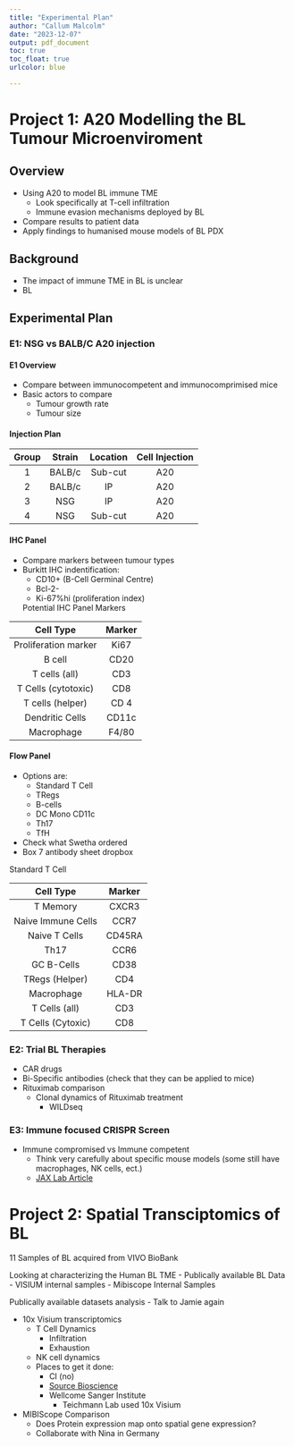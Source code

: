 ```yaml
---
title: "Experimental Plan"
author: "Callum Malcolm"
date: "2023-12-07"
output: pdf_document
toc: true
toc_float: true
urlcolor: blue

---
```


\newpage

# Project 1: A20 Modelling the BL Tumour Microenviroment

## Overview
- Using A20 to model BL immune TME
  * Look specifically at T-cell infiltration
  * Immune evasion mechanisms deployed by BL 
- Compare results to patient data
- Apply findings to humanised mouse models of BL PDX

## Background
- The impact of immune TME in BL is unclear
- BL 

## Experimental Plan

### E1: NSG vs BALB/C A20 injection
#### E1 Overview
- Compare between immunocompetent and immunocomprimised mice
- Basic actors to compare
  * Tumour growth rate
  * Tumour size

#### Injection Plan

| Group | Strain  |Location | Cell Injection| Cell Number|
|:--------:|:----:|:----:|:-------:|
| 1 | BALB/c | Sub-cut | A20 | 1x10^6^ |
| 2 |BALB/c  | IP | A20 | 1x10^6^ |
| 3 | NSG  | IP | A20 | 1x10^6^ |
| 4 | NSG  | Sub-cut | A20 | 1x10^6^ |

  
#### IHC Panel
- Compare markers between tumour types
- Burkitt IHC indentification:
  * CD10+ (B-Cell Germinal Centre)
  * Bcl-2-
  * Ki-67%hi (proliferation index)
  
  Potential IHC Panel Markers
  
| Cell Type | Marker | 
| :-------: | :------: | 
| Proliferation marker | Ki67 |
| B cell | CD20 |
|   T cells (all)   | CD3 |
| T Cells (cytotoxic) | CD8 |
| T cells (helper) | CD 4 |
| Dendritic Cells | CD11c |
| Macrophage | F4/80 |

#### Flow Panel
- Options are:
  * Standard T Cell
  * TRegs
  * B-cells
  * DC Mono CD11c
  * Th17
  * TfH
- Check what Swetha ordered
* Box 7 antibody sheet dropbox
  
 Standard T Cell
  
| Cell Type | Marker | 
| :-------: | :------: | 
| T Memory | CXCR3 |
| Naive Immune Cells | CCR7 |
|   Naive T Cells   | CD45RA |
| Th17 | CCR6 |
| GC B-Cells | CD38 |
| TRegs (Helper) | CD4 |
| Macrophage | HLA-DR |
|  T Cells (all)   | CD3 |
| T Cells (Cytoxic)  | CD8 |

### E2: Trial BL Therapies
- CAR drugs
- Bi-Specific antibodies (check that they can be applied to mice)
- Rituximab comparison
  * Clonal dynamics of Rituximab treatment
    - WILDseq


### E3: Immune focused CRISPR Screen
- Immune compromised vs Immune competent
  * Think very carefully about specific mouse models (some still have macrophages, NK cells, ect.)
  * [JAX Lab Article](https://www.jax.org/news-and-insights/2006/March/choosing-an-immunodeficient-mouse-model#:~:text=Immunodeficient%20mouse%20models%2C%20particularly%20severe,cell%20biology%20and%20other%20research.)
  


# Project 2: Spatial Transciptomics of BL

11 Samples of BL acquired from VIVO BioBank

Looking at characterizing the Human BL TME
- Publically available BL Data - VISIUM internal samples - Mibiscope Internal Samples

Publically available datasets analysis
- Talk to Jamie again

- 10x Visium transcriptomics
  * T Cell Dynamics
    - Infiltration
    - Exhaustion
  * NK cell dynamics
  * Places to get it done:
    - CI (no)
    - [Source Bioscience](https://sourcebioscience.com/genomics/10x-visium-spatial-transcriptomics/)
    - Wellcome Sanger Institute
      * Teichmann Lab used 10x Visium
  
- MIBIScope Comparison
  * Does Protein expression map onto spatial gene expression?
  * Collaborate with Nina in Germany
  
  
    






